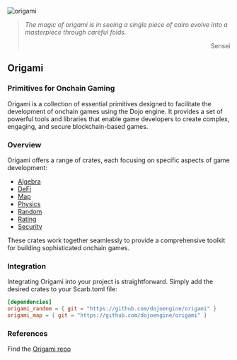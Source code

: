 ![origami](/origami.png)

> _The magic of origami is in seeing a single piece of cairo evolve into a masterpiece through careful folds._
>
> <p align="right">Sensei</p>

## Origami

### Primitives for Onchain Gaming

Origami is a collection of essential primitives designed to facilitate the development of onchain games using the Dojo engine. It provides a set of powerful tools and libraries that enable game developers to create complex, engaging, and secure blockchain-based games.

### Overview

Origami offers a range of crates, each focusing on specific aspects of game development:

-   [Algebra](https://github.com/dojoengine/origami/tree/main/crates/algebra)
-   [DeFi](https://github.com/dojoengine/origami/tree/main/crates/defi)
-   [Map](https://github.com/dojoengine/origami/tree/main/crates/map)
-   [Physics](https://github.com/dojoengine/origami/tree/main/crates/physics)
-   [Random](https://github.com/dojoengine/origami/tree/main/crates/random)
-   [Rating](https://github.com/dojoengine/origami/tree/main/crates/rating)
-   [Security](https://github.com/dojoengine/origami/tree/main/crates/security)

These crates work together seamlessly to provide a comprehensive toolkit for building sophisticated onchain games.

### Integration

Integrating Origami into your project is straightforward. Simply add the desired crates to your Scarb.toml file:

```toml
[dependencies]
origami_random = { git = "https://github.com/dojoengine/origami" }
origami_map = { git = "https://github.com/dojoengine/origami" }
```

### References

Find the [Origami repo](https://github.com/dojoengine/origami)
